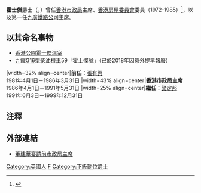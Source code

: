 '''霍士傑'''爵士{{CBE}}（{{lang-en|Hugh Moss Gerald Forsgate}}，{{bd|1919年|12月22日|2001年|10月21日|}}）曾任[[香港市政局|香港市政局]]主席、[[香港房屋委員會|香港房屋委員會]]委員（1972-1985）<ref>{{Cite web |url=http://www.cityu.edu.hk/hkhousing/hkha/members/chi_1972-1973.htm |title=存档副本 |accessdate=2008-12-29 |archive-date=2009-06-08 |archive-url=https://web.archive.org/web/20090608062646/http://www.cityu.edu.hk/hkhousing/hkha/members/chi_1972-1973.htm |dead-url=yes }}</ref>，以及第一任[[九廣鐵路公司|九廣鐵路公司]]主席。

==以其命名事物==
*[[香港公園|香港公園]][[霍士傑溫室|霍士傑溫室]]
*[[九鐵|九鐵]][[G16型柴油機車|G16型柴油機車]]59「霍士傑號」（已於2018年因意外提早報廢）

{{start box}}
|width=32% align=center|'''前任：'''[[張有興|張有興]]<br>1981年4月1日－1986年3月31日
|width=43% align=center|'''[[香港市政局|香港市政局]]主席'''<br>1986年4月1日－1991年5月31日
|width=25% align=center|'''繼任：'''[[梁定邦_(醫生)|梁定邦]]<br>1991年6月3日－1999年12月31日
{{end box}}

==注釋==
<div class="references-small">
<references />
</div>
==外部連結==
*[http://www.info.gov.hk/gia/general/200002/01/0201215.htm 董建華宴請前市政局主席] {{Wayback|url=http://www.info.gov.hk/gia/general/200002/01/0201215.htm |date=20090807110438 }}

[[Category:英國人|Category:英國人]]
[[Category:CBE勳銜|F]]
[[Category:下級勳位爵士|Category:下級勳位爵士]]